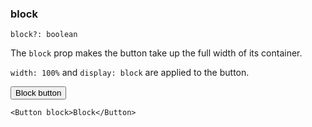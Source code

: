 
### block

```
block?: boolean
```

The `block` prop makes the button take up the full width of its container.

`width: 100%` and `display: block` are applied to the button.

<Button block>Block button</Button>

```tsx
<Button block>Block</Button>
```
